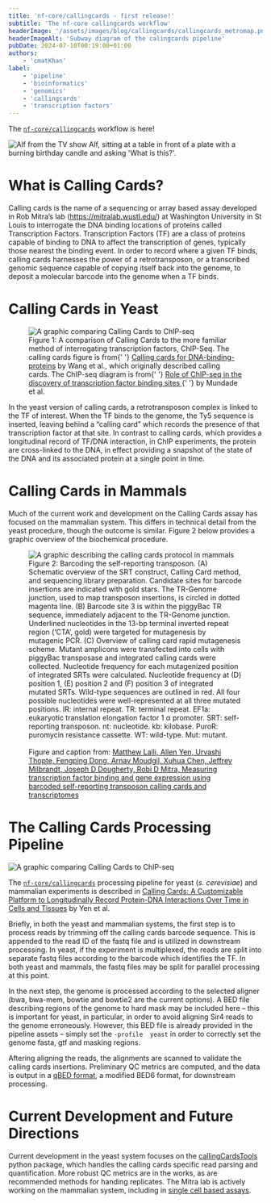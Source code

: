 ```yaml
---
title: 'nf-core/callingcards - first release!'
subtitle: 'The nf-core callingcards workflow'
headerImage: '/assets/images/blog/callingcards/callingcards_metromap.png'
headerImageAlt: 'Subway diagram of the calingcards pipeline'
pubDate: 2024-07-10T00:19:00+01:00
authors:
    - 'cmatKhan'
label:
    - 'pipeline'
    - 'bioinformatics'
    - 'genomics'
    - 'callingcards'
    - 'transcription factors'
---
```





The [`nf-core/callingcards`][nf-core-callingcards-link] workflow is here!

<Image
    class="d-block m-auto"
    src={alf_gif}
    alt="Alf from the TV show Alf, sitting at a table in front of a plate with a burning birthday candle and asking 'What is this?'."
/>

# What is Calling Cards?

Calling cards is the name of a sequencing or array based assay developed in Rob Mitra’s
lab (https://mitralab.wustl.edu/) at Washington University in St Louis to interrogate
the DNA binding locations of proteins called Transcription Factors. Transcription
Factors (TF) are a class of proteins capable of binding to DNA to affect the
transcription of genes, typically those nearest the binding event. In order to record
where a given TF binds, calling cards harnesses the power of a retrotransposon, or a
transcribed genomic sequence capable of copying itself back into the
genome, to deposit a molecular barcode into the genome when a TF binds.

# Calling Cards in Yeast

<figure>
    <Image class="d-block m-auto" src={callingcards_vs_chip} alt="A graphic comparing Calling Cards to ChIP-seq" />
    <figcaption>
        Figure 1: A comparison of Calling Cards to the more familiar method of interrogating transcription factors,
        ChIP-Seq. The calling cards figure is from{' '}
        <a href="http://www.genome.org/cgi/doi/10.1101/gr.6510207">Calling cards for DNA-binding-proteins</a> by Wang et
        al., which originally described calling cards. The ChIP-seq diagram is from{' '}
        <a href="https://doi.org/10.4161/15384101.2014.949201">
            Role of ChIP-seq in the discovery of transcription factor binding sites
        </a>{' '}
        by Mundade et al.
    </figcaption>
</figure>

In the yeast version of calling cards, a retrotransposon complex is linked to
the TF of interest. When the TF binds to the genome, the Ty5 sequence is inserted,
leaving behind a “calling card” which records the presence of that transcription factor
at that site. In contrast to calling cards, which provides a longitudinal
record of TF/DNA interaction, in ChIP experiments, the protein are cross-linked to the
DNA, in effect providing a snapshot of the state of the DNA and its associated protein
at a single point in time.

# Calling Cards in Mammals

Much of the current work and development on the Calling Cards assay has focused on the
mammalian system. This differs in technical detail from the yeast procedure, though the
outcome is similar. Figure 2 below provides a graphic overview of the biochemical
procedure.

<figure>
    <Image
        class="d-block m-auto"
        src={callingcards_mammals}
        alt="A graphic describing the calling cards protocol in mammals"
    />
    <figcaption>
        Figure 2: Barcoding the self-reporting transposon. (A) Schematic overview of the SRT construct, Calling Card
        method, and sequencing library preparation. Candidate sites for barcode insertions are indicated with gold
        stars. The TR-Genome junction, used to map transposon insertions, is circled in dotted magenta line. (B) Barcode
        site 3 is within the piggyBac TR sequence, immediately adjacent to the TR-Genome junction. Underlined
        nucleotides in the 13-bp terminal inverted repeat region (‘CTA’, gold) were targeted for mutagenesis by
        mutagenic PCR. (C) Overview of calling card rapid mutagenesis scheme. Mutant amplicons were transfected into
        cells with piggyBac transposase and integrated calling cards were collected. Nucleotide frequency for each
        mutagenized position of integrated SRTs were calculated. Nucleotide frequency at (D) position 1, (E) position 2
        and (F) position 3 of integrated mutated SRTs. Wild-type sequences are outlined in red. All four possible
        nucleotides were well-represented at all three mutated positions. IR: internal repeat. TR: terminal repeat.
        EF1a: eukaryotic translation elongation factor 1 α promoter. SRT: self-reporting transposon. nt: nucleotide. kb:
        kilobase. PuroR: puromycin resistance cassette. WT: wild-type. Mut: mutant.
        <br></br>Figure and caption from:
        <a href="https://doi.org/10.1093/nargab/lqac061">
            Matthew Lalli, Allen Yen, Urvashi Thopte, Fengping Dong, Arnav Moudgil, Xuhua Chen, Jeffrey Milbrandt,
            Joseph D Dougherty, Robi D Mitra, Measuring transcription factor binding and gene expression using barcoded
            self-reporting transposon calling cards and transcriptomes
        </a>
    </figcaption>
</figure>

# The Calling Cards Processing Pipeline

<Image class="d-block m-auto" src={callingcards_metro} alt="A graphic comparing Calling Cards to ChIP-seq" />

The [`nf-core/callingcards`][nf-core-callingcards-link] processing pipeline for yeast
(_s. cerevisiae_) and mammalian experiments is described in [Calling Cards: A Customizable
Platform to Longitudinally Record Protein-DNA Interactions Over Time in Cells and
Tissues][calling-cards-workflow-paper-link] by Yen et al.

Briefly, in both the yeast and mammalian systems, the first step is to process reads by
trimming off the calling cards barcode sequence. This is appended to the read ID of the
fastq file and is utilized in downstream processing. In yeast, if the experiment is
multiplexed, the reads are split into separate fastq files according to the barcode
which identifies the TF. In both yeast and mammals, the fastq files may be split
for parallel processing at this point.

In the next step, the genome is processed according to the selected aligner
(bwa, bwa-mem, bowtie and bowtie2 are the current options). A BED file
describing regions of the genome to hard mask may be included here – this is important
for yeast, in particular, in order to avoid aligning Sir4 reads to the genome
erroneously. However, this BED file is already provided in the pipeline
assets – simply set the `-profile  yeast` in order to correctly set the genome
fasta, gtf and masking regions.

Aftering aligning the reads, the alignments are scanned to validate the calling cards
insertions. Preliminary QC metrics are computed, and the data is output in a
[qBED format][qbed-paper-link], a modified BED6 format, for downstream processing.

# Current Development and Future Directions

Current development in the yeast system focuses on the [callingCardsTools][callingcardstools-github-link] python
package, which handles the calling cards specific read parsing and quantification.
More robust QC metrics are in the works, as are recommended methods for handing
replicates. The Mitra lab is actively working on the mammalian system, including in
[single cell based assays][callingcards-single-cell-paper-link].

[nf-core-callingcards-link]: https://nf-co.re/callingcards
[calling-cards-workflow-paper-link]: https://doi.org/10.1002/cpz1.883
[qbed-paper-link]: https://pubmed.ncbi.nlm.nih.gov/32941613/
[callingcardstools-github-link]: https://github.com/cmatKhan/callingCardsTools
[callingcards-single-cell-paper-link]: https://pubmed.ncbi.nlm.nih.gov/32710817/
